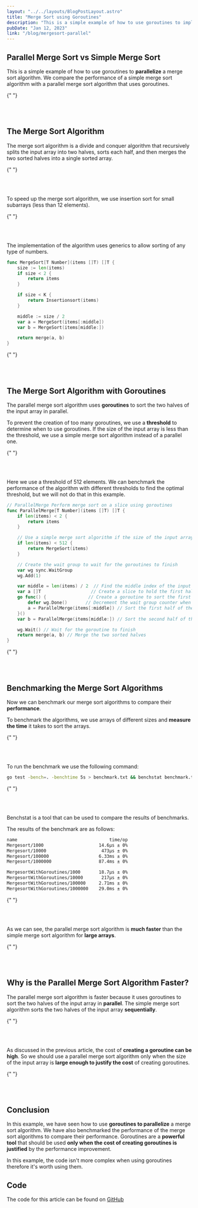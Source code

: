 ```yaml
---
layout: "../../layouts/BlogPostLayout.astro"
title: "Merge Sort using Goroutines"
description: "This is a simple example of how to use goroutines to implement a merge sort algorithm."
pubDate: "Jan 12, 2023"
link: "/blog/mergesort-parallel"
---
```



## Parallel Merge Sort vs Simple Merge Sort

This is a simple example of how to use goroutines to **parallelize** a merge sort algorithm.
We compare the performance of a simple merge sort algorithm with a parallel merge sort algorithm that uses goroutines.

{" "}

<br></br>

## The Merge Sort Algorithm

The merge sort algorithm is a divide and conquer algorithm that recursively splits the input array into two halves,
sorts each half, and then merges the two sorted halves into a single sorted array.

{" "}

<br></br>

To speed up the merge sort algorithm, we use insertion sort for small subarrays (less than 12 elements).

{" "}

<br></br>

The implementation of the algorithm uses generics to allow sorting of any type of numbers.

```go
func MergeSort[T Number](items []T) []T {
	size := len(items)
	if size < 2 {
		return items
	}

	if size < K {
		return Insertionsort(items)
	}

	middle := size / 2
	var a = MergeSort(items[:middle])
	var b = MergeSort(items[middle:])

	return merge(a, b)
}
```

{" "}

<br></br>

## The Merge Sort Algorithm with Goroutines

The parallel merge sort algorithm uses **goroutines** to sort the two halves of the input array in parallel.

To prevent the creation of too many goroutines, we use a **threshold** to determine when to use goroutines.
If the size of the input array is less than the threshold,
we use a simple merge sort algorithm instead of a parallel one.

{" "}

<br></br>

Here we use a threshold of 512 elements. We can benchmark the performance of the algorithm with
different thresholds to find the optimal threshold, but we will not do that in this example.

```go
// ParallelMerge Perform merge sort on a slice using goroutines
func ParallelMerge[T Number](items []T) []T {
	if len(items) < 2 {
		return items
	}

	// Use a simple merge sort algorithm if the size of the input array is less than the threshold
	if len(items) < 512 {
		return MergeSort(items)
	}

	// Create the wait group to wait for the goroutines to finish
	var wg sync.WaitGroup
	wg.Add(1)

	var middle = len(items) / 2  // Find the middle index of the input array
	var a []T                   // Create a slice to hold the first half of the input array
	go func() {                // Create a goroutine to sort the first half of the input array
		defer wg.Done()       // Decrement the wait group counter when the goroutine finishes
		a = ParallelMerge(items[:middle]) // Sort the first half of the input array
	}()
	var b = ParallelMerge(items[middle:]) // Sort the second half of the input array

	wg.Wait() // Wait for the goroutine to finish
	return merge(a, b) // Merge the two sorted halves
}
```

{" "}

<br></br>

## Benchmarking the Merge Sort Algorithms

Now we can benchmark our merge sort algorithms to compare their **performance**.

To benchmark the algorithms, we use arrays of different sizes and **measure the time** it takes to sort the arrays.

{" "}

<br></br>

To run the benchmark we use the following command:

```bash
go test -bench=. -benchtime 5s > benchmark.txt && benchstat benchmark.txt
```

{" "}

<br></br>

Benchstat is a tool that can be used to compare the results of benchmarks.

The results of the benchmark are as follows:

```bash
name                                   time/op
Mergesort/1000                     14.6µs ± 0%
Mergesort/10000                     473µs ± 0%
Mergesort/100000                   6.33ms ± 0%
Mergesort/1000000                  87.4ms ± 0%

MergesortWithGoroutines/1000       18.7µs ± 0%
MergesortWithGoroutines/10000       217µs ± 0%
MergesortWithGoroutines/100000     2.71ms ± 0%
MergesortWithGoroutines/1000000    29.0ms ± 0%
```

{" "}

<br></br>

As we can see, the parallel merge sort algorithm is **much faster** than the simple merge sort algorithm for **large arrays**.

{" "}

<br></br>

## Why is the Parallel Merge Sort Algorithm Faster?

The parallel merge sort algorithm is faster because it uses goroutines to sort the two halves of the input array in **parallel**.
The simple merge sort algorithm sorts the two halves of the input array **sequentially**.

{" "}

<br></br>

As discussed in the previous article, the cost of **creating a goroutine can be high**.
So we should use a parallel merge sort algorithm only when the size of the input array is **large enough to justify the cost** of creating goroutines.

{" "}

<br></br>

## Conclusion

In this example, we have seen how to use **goroutines to parallelize** a merge sort algorithm. We have also benchmarked the performance of the merge sort algorithms to compare their performance.
Goroutines are a **powerful tool** that should be used **only when the cost of creating goroutines is justified** by the performance improvement.

In this example, the code isn't more complex when using goroutines therefore it's worth using them.

## Code

The code for this article can be found on <a href="https://github.com/CorentinGS/go-teaching/tree/main/goroutines_merge_sort" class="font-bold underline text-accent"> GitHub </a>

